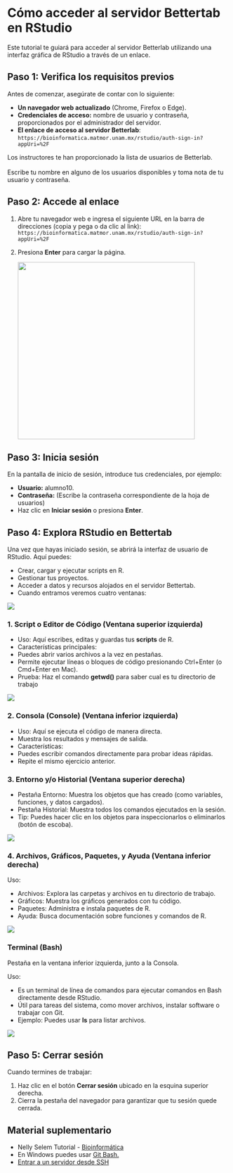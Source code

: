 # Cómo acceder al servidor Bettertab en RStudio

Este tutorial te guiará para acceder al servidor Betterlab utilizando una interfaz gráfica de RStudio a través de un enlace.

## **Paso 1: Verifica los requisitos previos**

Antes de comenzar, asegúrate de contar con lo siguiente:

-   **Un navegador web actualizado** (Chrome, Firefox o Edge).
-   **Credenciales de acceso:** nombre de usuario y contraseña, proporcionados por el administrador del servidor.
-   **El enlace de acceso al servidor Betterlab**: `https://bioinformatica.matmor.unam.mx/rstudio/auth-sign-in?appUri=%2F`

::: callout-note
Los instructores te han proporcionado la lista de usuarios de Betterlab.\
\
Escribe tu nombre en alguno de los usuarios disponibles y toma nota de tu usuario y contraseña.
:::

## **Paso 2: Accede al enlace**

1.  Abre tu navegador web e ingresa el siguiente URL en la barra de direcciones (copia y pega o da clic al link): `https://bioinformatica.matmor.unam.mx/rstudio/auth-sign-in?appUri=%2F`

2.  Presiona **Enter** para cargar la página.

    ![](img/BetterLab1.png){width="403"}

## **Paso 3: Inicia sesión**

En la pantalla de inicio de sesión, introduce tus credenciales, por ejemplo:

-   **Usuario:** alumno10.
-   **Contraseña:** (Escribe la contraseña correspondiente de la hoja de usuarios)
-   Haz clic en **Iniciar sesión** o presiona **Enter**.

## **Paso 4: Explora RStudio en Bettertab**

Una vez que hayas iniciado sesión, se abrirá la interfaz de usuario de RStudio. Aquí puedes:

-   Crear, cargar y ejecutar scripts en R.
-   Gestionar tus proyectos.
-   Acceder a datos y recursos alojados en el servidor Bettertab.
-   Cuando entramos veremos cuatro ventanas:

![](img/BetterLab2.jpg)

### **1. Script o Editor de Código (**Ventana superior izquierda**)**

-   Uso: Aquí escribes, editas y guardas tus **scripts** de R.
-   Características principales:
-   Puedes abrir varios archivos a la vez en pestañas.
-   Permite ejecutar líneas o bloques de código presionando Ctrl+Enter (o Cmd+Enter en Mac).
-   Prueba: Haz el comando **getwd()** para saber cual es tu directorio de trabajo

![](img/BetterLab3.png)

### **2. Consola (Console) (**Ventana inferior izquierda)

-   Uso: Aquí se ejecuta el código de manera directa.
-   Muestra los resultados y mensajes de salida.
-   Características:
-   Puedes escribir comandos directamente para probar ideas rápidas.
-   Repite el mismo ejercicio anterior.

### **3. Entorno y/o Historial (**Ventana superior derecha)

-   Pestaña Entorno: Muestra los objetos que has creado (como variables, funciones, y datos cargados).
-   Pestaña Historial: Muestra todos los comandos ejecutados en la sesión.
-   Tip: Puedes hacer clic en los objetos para inspeccionarlos o eliminarlos (botón de escoba).

![](img/BetterLab4.png)

### **4. Archivos, Gráficos, Paquetes, y Ayuda (**Ventana inferior derecha**)**

Uso:

-   Archivos: Explora las carpetas y archivos en tu directorio de trabajo.
-   Gráficos: Muestra los gráficos generados con tu código.
-   Paquetes: Administra e instala paquetes de R.
-   Ayuda: Busca documentación sobre funciones y comandos de R.

![](img/BetterLab5.png)

### **Terminal (Bash)**

::: callout-note
Pestaña en la ventana inferior izquierda, junto a la Consola.
:::

Uso:

-   Es un terminal de línea de comandos para ejecutar comandos en Bash directamente desde RStudio.
-   Útil para tareas del sistema, como mover archivos, instalar software o trabajar con Git.
-   Ejemplo: Puedes usar **ls** para listar archivos.

![](img/BetterLab6.png)

## **Paso 5: Cerrar sesión** 

Cuando termines de trabajar:

1.  Haz clic en el botón **Cerrar sesión** ubicado en la esquina superior derecha.
2.  Cierra la pestaña del navegador para garantizar que tu sesión quede cerrada.

## Material suplementario

-   Nelly Selem Tutorial - [Bioinformática](https://nselem.github.io/bioinformatics/)
-   En Windows puedes usar [Git Bash.](https://miguel-mx.github.io/2024-01-24-ccm-unam-swc/)
-   [Entrar a un servidor desde SSH](https://www.digitalocean.com/community/tutorials/how-to-use-ssh-to-connect-to-a-remote-server-es)
